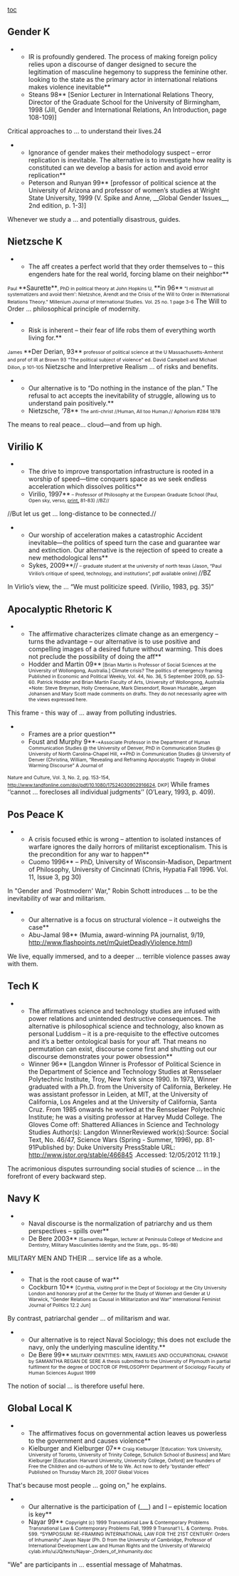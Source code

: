 [[toc]]

==Gender K== 

**IR is profoundly gendered. The process of making foreign policy relies upon a discourse of danger designed to secure the legitimation of masculine hegemony to suppress the feminine other. looking to the state as the primary actor in international relations makes violence inevitable**
**Steans 98** [Senior Lecturer in International Relations Theory, Director of the Graduate School for the University of Birmingham, 1998 (Jill, Gender and International Relations, An Introduction, page 108-109)]
Critical approaches to … to understand their lives.24

**Ignorance of gender makes their methodology suspect – error replication is inevitable. The alternative is to investigate how reality is constituted can we develop a basis for action and avoid error replication**
**Peterson and Runyan 99** [professor of political science at the University of Arizona and professor of women’s studies at Wright State University, 1999 (V. Spike and Anne, __Global Gender Issues__, 2nd edition, p. 1-3)]
Whenever we study a … and potentially disastrous, guides.
==Nietzsche K== 
**The aff creates a perfect world that they order themselves to – this engenders hate for the real world, forcing blame on their neighbor**
<span style="font-size: 8pt;">Paul </span>**Saurette**<span style="font-size: 8pt;">, PhD in political theory at John Hopkins U, </span>**in 96**<span style="font-size: 8pt;"> "I mistrust all systematizers and avoid them': Nietzshce, Arendt and the Crisis of the Will to Order in INternational Relations Theory." Millenium Journal of International Studies. Vol. 25 no. 1 page 3-6</span>
The Will to Order … philosophical principle of modernity.

**Risk is inherent – their fear of life robs them of everything worth living for.**
<span style="font-size: 8pt;">James </span>**Der Derian, 93**<span style="font-size: 8pt;"> professor of political science at the U Massachusetts-Amherst and prof of IR at Brown 93</span>
<span style="font-size: 8pt;">"The political subject of violence" ed. David Campbell and Michael Dillon, p 101-105</span>
Nietzsche and Interpretive Realism … of risks and benefits.

**Our alternative is to “Do nothing in the instance of the plan.” The refusal to act accepts the inevitability of struggle, allowing us to understand pain positively.**
**Nietzsche, ‘78** <span style="font-size: 8pt;">The anti-christ //Human, All too Human.// Aphorism #284 1878</span>
The means to real peace… cloud—and from up high.
==Virilio K== 

**The drive to improve transportation infrastructure is rooted in a worship of speed—time conquers space as we seek endless acceleration which dissolves politics**
**Virilio, 1997**<span style="font-size: 8pt;"> – Professor of Philosophy at the European Graduate School (Paul, Open sky, verso, </span><span style="color: windowtext; font-size: 8pt;">[[http://www.rhizomes.net/issue8/kuswa.htm|print,]]</span><span style="font-size: 8pt;"> 81-83) //BZ//</span>
//But let us get … long-distance to be connected.//

**Our worship of acceleration makes a catastrophic Accident inevitable—the politics of speed turn the case and guarantee war and extinction. Our alternative is the rejection of speed to create a new methodological lens**
**Sykes, 2009**//<span style="font-size: 8pt;"> – graduate student at the university of north texas (Jason, “Paul Virilio’s critique of speed, technology, and institutions”, pdf available online) </span>//BZ
In Virlio’s view, the … “We must politicize speed. (Virilio, 1983, pg. 35)”

==Apocalyptic Rhetoric K== 

**The affirmative characterizes climate change as an emergency – turns the advantage – our alternative is to use positive and compelling images of a desired future without warming. This does not preclude the possibility of doing the aff**
**Hodder and Martin 09**<span style="font-size: 8pt;"> [Brian Martin is Professor of Social Sciences at the University of Wollongong, Australia.] Climate crisis? The politics of emergency framing Published in Economic and Political Weekly, Vol. 44, No. 36, 5 September 2009, pp. 53-60. Patrick Hodder and Brian Martin Faculty of Arts, University of Wollongong, Australia *Note: Steve Breyman, Holly Creenaune, Mark Diesendorf, Rowan Huxtable, Jørgen Johansen and Mary Scott made comments on drafts. They do not necessarily agree with the views expressed here.</span>
This frame - this way of … away from polluting industries.

**Frames are a prior question**
**Foust and Murphy 9**<span style="font-size: 8pt;">-*Associate Professor in the Department of Human Communication Studies @ the University of Denver, PhD in Communication Studies @ University of North Carolina-Chapel Hill, **PhD in Communication Studies @ University of Denver (Christina, William, “Revealing and Reframing Apocalyptic Tragedy in Global Warming Discourse” A Journal of</span>
<span style="font-size: 8pt;">Nature and Culture, Vol. 3, No. 2, pg. 153-154, </span><span style="color: windowtext; font-size: 8pt;">[[http://www.tandfonline.com/doi/pdf/10.1080/17524030902916624]]</span><span style="font-size: 8pt;">, DKP]</span>
While frames ‘‘cannot … forecloses all individual judgments’’ (O’Leary, 1993, p. 409).

==Pos Peace K== 

**A crisis focused ethic is wrong – attention to isolated instances of warfare ignores the daily horrors of militarist exceptionalism. This is the precondition for any war to happen**
**Cuomo 1996** – PhD, University of Wisconsin-Madison, Department of Philosophy, University of Cincinnati (Chris, Hypatia Fall 1996. Vol. 11, Issue 3, pg 30)
In "Gender and `Postmodern' War," Robin Schott introduces … to be the inevitability of war and militarism.

**Our alternative is a focus on structural violence – it outweighs the case**
**Abu-Jamal 98** (Mumia, award-winning PA journalist, 9/19, http://www.flashpoints.net/mQuietDeadlyViolence.html)
We live, equally immersed, and to a deeper … terrible violence passes away with them.


==Tech K== 
**The affirmatives science and technology studies are infused with power relations and unintended destructive consequences. The alternative is philosophical science and technology, also known as personal Luddism – it is a pre-requisite to the effective outcomes and it’s a better ontological basis for your aff. That means no permutation can exist, discourse come first and shutting out our discourse demonstrates your power obsession**
**Winner 96** [Langdon Winner is Professor of Political Science in the Department of Science and Technology Studies at Rensselaer Polytechnic Institute, Troy, New York since 1990. In 1973, Winner graduated with a Ph.D. from the University of California, Berkeley. He was assistant professor in Leiden, at MIT, at the University of California, Los Angeles and at the University of California, Santa Cruz. From 1985 onwards he worked at the Rensselaer Polytechnic Institute; he was a visiting professor at Harvey Mudd College. The Gloves Come off: Shattered Alliances in Science and Technology Studies Author(s): Langdon WinnerReviewed work(s):Source: Social Text, No. 46/47, Science Wars (Spring - Summer, 1996), pp. 81-91Published by: Duke University PressStable URL: http://www.jstor.org/stable/466845 .Accessed: 12/05/2012 11:19.]
The acrimonious disputes surrounding social studies of science … in the forefront of every backward step.

==Navy K== 

**Naval discourse is the normalization of patriarchy and us them perspectives – spills over**
**De Bere 2003**<span style="font-size: 8pt;"> (Samantha Regan, lecturer at Peninsula College of Medicine and Dentistry, Military Masculinities Identity and the State, pgs.. 95-98)</span>
MILITARY MEN AND THEIR … service life as a whole.

**That is the root cause of war**
**Cockburn 10** <span style="font-size: 8pt;">[Cynthia, visiting prof in the Dept of Sociology at the City University London and honorary prof at the Center for the Study of Women and Gender at U Warwick, "Gender Relations as Causal in Militarization and War" International Feminist Journal of Politics 12.2 Jun]</span>
By contrast, patriarchal gender … of militarism and war.

**Our alternative is to reject Naval Sociology; this does not exclude the navy, only the underlying masculine identity.**
**De Bere 99**<span style="font-size: 8pt;"> MILITARY IDENTITIES: MEN, FAMILIES AND OCCUPATIONAL CHANGE by SAMANTHA REGAN DE SERE A thesis submitted to the University of Plymouth in partial fulfilment for the degree of DOCTOR OF PHILOSOPHY Department of Sociology Faculty of Human Sciences August 1999</span>
The notion of social … is therefore useful here.

==Global Local K== 

**The affirmatives focus on governmental action leaves us powerless to the government and causes violence**
**Kielburger and Kielburger 07**<span style="font-size: 8pt;"> Craig Kielburger [Education: York University, University of Toronto, University of Trinity College, Schulich School of Business] and Marc Kielburger [Education: Harvard University, University College, Oxford] are founders of Free the Children and co-authors of Me to We. Act now to defy 'bystander effect' Published on Thursday March 29, 2007 Global Voices</span>
That's because most people … going on," he explains.

**Our alternative is the participation of (___) and I – epistemic location is key**
**Nayar 99** <span style="font-size: 8pt;">Copyright (c) 1999 Transnational Law & Contemporary Problems Transnational Law & Contemporary Problems Fall, 1999 9 Transnat'l L. & Contemp. Probs. 599. “SYMPOSIUM: RE-FRAMING INTERNATIONAL LAW FOR THE 21ST CENTURY: Orders of Inhumanity” Jayan Nayar (Ph. D from the University of Cambridge, Professor of International Development Law and Human Rights and the University of Warwick) cylab.info/u/JQ/texts/Nayar-_Orders_of_Inhumanity.doc</span>
"We" are participants in … essential message of Mahatmas.
